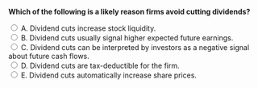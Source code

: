 ::: {.question-block}

<form onsubmit="event.preventDefault(); checkAnswer('module10_mcq_q31')" data-correct-answer="C">
<strong style="display: block;">Which of the following is a likely reason firms avoid cutting dividends?</strong>

<label><input type="radio" name="module10_mcq_q31" value="A"> A. Dividend cuts increase stock liquidity.</label><br>
<label><input type="radio" name="module10_mcq_q31" value="B"> B. Dividend cuts usually signal higher expected future earnings.</label><br>
<label><input type="radio" name="module10_mcq_q31" value="C"> C. Dividend cuts can be interpreted by investors as a negative signal about future cash flows.</label><br>
<label><input type="radio" name="module10_mcq_q31" value="D"> D. Dividend cuts are tax-deductible for the firm.</label><br>
<label><input type="radio" name="module10_mcq_q31" value="E"> E. Dividend cuts automatically increase share prices.</label><br>
</form>

<div id="feedback-module10_mcq_q31" class="feedback" data-status="" style="display:none;">
✅ C is correct. Managers are reluctant to cut dividends because investors often interpret such actions as a signal of financial weakness or declining future profitability.
</div>

:::
